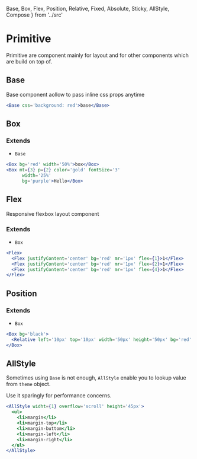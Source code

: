   Base,
  Box,
  Flex,
  Position,
  Relative,
  Fixed,
  Absolute,
  Sticky,
  AllStyle,
  Compose
} from '../src'





# Primitive

Primitive are component mainly for layout and for other components which are build on top of.

## Base

Base component aollow to pass inline css props anytime

```.jsx
<Base css='background: red'>base</Base>
```

<ComponentDoc src={Base} />

## Box

### Extends

- `Base`

```.jsx
<Box bg='red' width='50%'>box</Box>
<Box mt={3} p={2} color='gold' fontSize='3'
      width='25%'
      bg='purple'>Hello</Box>
```

<ComponentDoc src={Box} />



## Flex

Responsive flexbox layout component

### Extends

- `Box`

```.jsx
<Flex>
  <Flex justifyContent='center' bg='red' mr='1px' flex={1}>1</Flex>
  <Flex justifyContent='center' bg='red' mr='1px' flex={2}>1</Flex>
  <Flex justifyContent='center' bg='red' mr='1px' flex={4}>1</Flex>
</Flex>
```

<ComponentDoc src={Flex} />


## Position

### Extends

- `Box`

```.jsx
<Box bg='black'>
  <Relative left='10px' top='10px' width='50px' height='50px' bg='red' />
</Box>
```

<ComponentDoc src={Position} />

## AllStyle

Sometimes using `Base` is not enough, `AllStyle` enable you to lookup value from `theme` object.

Use it sparingly for performance concerns.

```.jsx
<AllStyle widht={1} overflow='scroll' height='45px'>
  <ul>
    <li>margin</li>
    <li>margin-top</li>
    <li>margin-buttom</li>
    <li>margin-left</li>
    <li>margin-right</li>
  </ul>
</AllStyle>
```

